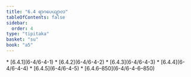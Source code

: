 ```yaml
---
title: "6.4 ရာဂပေယျာလ"
tableOfContents: false
sidebar:
  order: 4
type: "tipitaka"
basket: "su"
book: "a5"
---
```



<DynamicBreadcrumb />



<TableOfContents book="a5" section="6.4">
* [6.4.1](6-4/6-4-1)
* [6.4.2](6-4/6-4-2)
* [6.4.3](6-4/6-4-3)
* [6.4.4](6-4/6-4-4)
* [6.4.5](6-4/6-4-5)
* [6.4.6–850](6-4/6-4-6–850)
</TableOfContents>